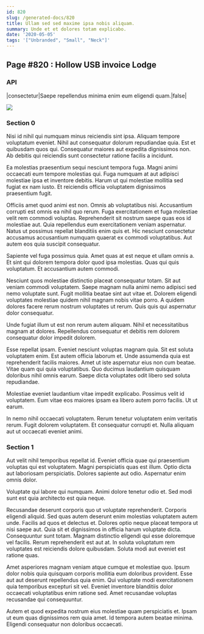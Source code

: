```yaml
---
id: 820
slug: /generated-docs/820
title: Ullam sed sed maxime ipsa nobis aliquam.
summary: Unde et et dolores totam explicabo.
date: '2020-05-05'
tags: '["Unbranded", "Small", "Neck"]'
---
```


## Page #820 : Hollow USB invoice Lodge
### API

|consectetur|Saepe repellendus minima enim eum eligendi quam.|false|


![](/assets/cats-3.jpg)

### Section 0
Nisi id nihil qui numquam minus reiciendis sint ipsa. Aliquam tempore voluptatum eveniet. Nihil aut consequatur dolorum repudiandae quia. Est et quibusdam quos qui. Consequatur maiores aut expedita dignissimos non. Ab debitis qui reiciendis sunt consectetur ratione facilis a incidunt.
 Ea molestias praesentium sequi nesciunt tempora fuga. Magni animi occaecati eum tempore molestias qui. Fuga numquam at aut adipisci molestiae ipsa et inventore debitis. Harum ut qui molestiae mollitia sed fugiat ex nam iusto. Et reiciendis officia voluptatem dignissimos praesentium fugit.
 Officiis amet quod animi est non. Omnis ab voluptatibus nisi. Accusantium corrupti est omnis ea nihil quo rerum. Fuga exercitationem et fuga molestiae velit rem commodi voluptas.
Reprehenderit sit nostrum saepe quas eos id molestiae aut. Quia repellendus eum exercitationem veniam aspernatur. Natus ut possimus repellat blanditiis enim quis et. Hic nesciunt consectetur accusamus accusantium numquam quaerat ex commodi voluptatibus. Aut autem eos quia suscipit consequatur.
 Sapiente vel fuga possimus quia. Amet quas at est neque et ullam omnis a. Et sint qui dolorem tempora dolor quod ipsa molestias. Quas qui quis voluptatum. Et accusantium autem commodi.
 Nesciunt quos molestiae distinctio placeat consequatur totam. Sit aut veniam commodi voluptatem. Saepe magnam nulla animi nemo adipisci sed nemo voluptate sunt.
Fugit mollitia beatae sint aut vitae et. Dolorem eligendi voluptates molestiae quidem nihil magnam nobis vitae porro. A quidem dolores facere rerum nostrum voluptates ut rerum. Quis quis qui aspernatur dolor consequatur.
 Unde fugiat illum ut est non rerum autem aliquam. Nihil et necessitatibus magnam at dolores. Repellendus consequatur et debitis rem dolorem consequatur dolor impedit dolorem.
 Esse repellat ipsam. Eveniet nesciunt voluptas magnam quia. Sit est soluta voluptatem enim. Est autem officia laborum et. Unde assumenda quia est reprehenderit facilis maiores. Amet ut iste aspernatur eius non cum beatae.
Vitae quam qui quia voluptatibus. Quo ducimus laudantium quisquam doloribus nihil omnis earum. Saepe dicta voluptates odit libero sed soluta repudiandae.
 Molestiae eveniet laudantium vitae impedit explicabo. Possimus velit id voluptatem. Eum vitae eos maiores ipsam ea libero autem porro facilis. Ut ut earum.
 In nemo nihil occaecati voluptatem. Rerum tenetur voluptatem enim veritatis rerum. Fugit dolorem voluptatem. Et consequatur corrupti et. Nulla aliquam aut ut occaecati eveniet animi.
### Section 1
Aut velit nihil temporibus repellat id. Eveniet officia quae qui praesentium voluptas qui est voluptatem. Magni perspiciatis quas est illum. Optio dicta aut laboriosam perspiciatis. Dolores sapiente aut odio. Aspernatur enim omnis dolor.
 Voluptate qui labore qui numquam. Animi dolore tenetur odio et. Sed modi sunt est quia architecto est quia neque.
 Recusandae deserunt corporis quo ut voluptate reprehenderit. Corporis eligendi aliquid. Sed quas autem deserunt enim molestias voluptatem autem unde. Facilis ad quos et delectus et. Dolores optio neque placeat tempora ut nisi saepe aut.
Quia sit et dignissimos in officia harum voluptate dicta. Consequuntur sunt totam. Magnam distinctio eligendi qui esse doloremque vel facilis. Rerum reprehenderit est aut at. In soluta voluptatum rem voluptates est reiciendis dolore quibusdam. Soluta modi aut eveniet est ratione quas.
 Amet asperiores magnam veniam atque cumque et molestiae quo. Ipsum dolor nobis quia quisquam corporis mollitia eum doloribus provident. Esse aut aut deserunt repellendus quia enim. Qui voluptate modi exercitationem quia temporibus excepturi sit vel. Eveniet inventore blanditiis dolor occaecati voluptatibus enim ratione sed. Amet recusandae voluptas recusandae qui consequuntur.
 Autem et quod expedita nostrum eius molestiae quam perspiciatis et. Ipsam ut eum quas dignissimos rem quia amet. Id tempora autem beatae minima. Eligendi consequatur non doloribus occaecati.
